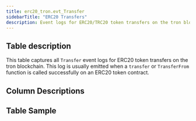 ```yaml
---
title: erc20_tron.evt_Transfer
sidebarTitle: "ERC20 Transfers"
description: Event logs for ERC20/TRC20 token transfers on the tron blockchain. 
---
```


## Table description

This table captures all `Transfer` event logs for ERC20 token transfers on the tron blockchain.
This log is usually emitted when a `transfer` or `TransferFrom` function is called successfully on an ERC20 token contract.

## Column Descriptions


<ColumnDescriptions tableSchema="erc20_tron" tableName="evt_transfer" />

## Table Sample


<TableSample tableSchema="erc20_tron" tableName="evt_transfer" /> 
